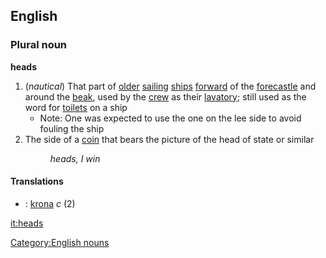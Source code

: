 ==English==
===Plural noun===
'''heads'''
#(''nautical'') That part of [[older]] [[sailing]] [[ship]]s [[forward]] of the [[forecastle]] and around the [[beak]], used by the [[crew]] as their [[lavatory]]; still used as the word for [[toilet]]s on a ship
#*Note: One was expected to use the one on the lee side to avoid fouling the ship
# The side of a [[coin]] that bears the picture of the head of state or similar
#: ''heads, I win''


====Translations====
*{{sv}}: [[krona]] ''c'' (2)

[[Category:English nouns]]



[[it:heads]]